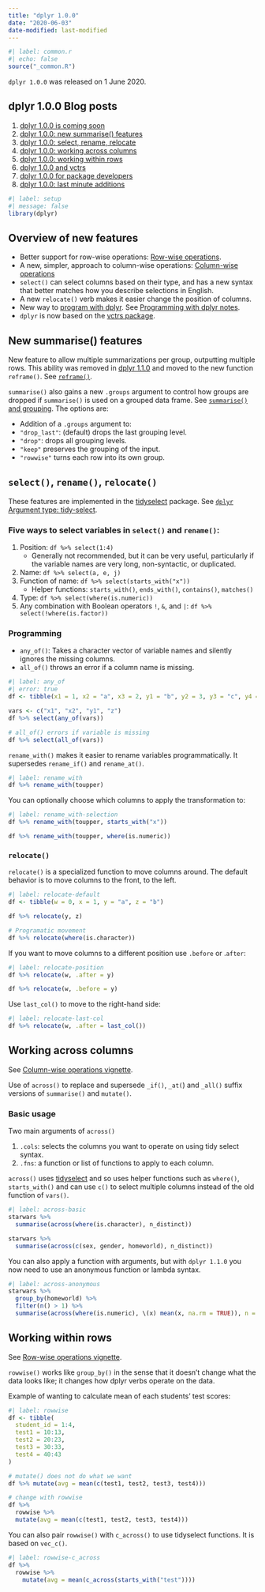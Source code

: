 ```yaml
---
title: "dplyr 1.0.0"
date: "2020-06-03"
date-modified: last-modified
---
```


```r
#| label: common.r
#| echo: false
source("_common.R")
```

`dplyr 1.0.0` was released on 1 June 2020. 

## dplyr 1.0.0 Blog posts
1. [dplyr 1.0.0 is coming soon](https://www.tidyverse.org/blog/2020/03/dplyr-1-0-0-is-coming-soon/)
2. [dplyr 1.0.0: new summarise() features](https://www.tidyverse.org/blog/2020/03/dplyr-1-0-0-summarise/)
3. [dplyr 1.0.0: select, rename, relocate](https://www.tidyverse.org/blog/2020/03/dplyr-1-0-0-select-rename-relocate/)
4. [dplyr 1.0.0: working across columns](https://www.tidyverse.org/blog/2020/04/dplyr-1-0-0-colwise/)
5. [dplyr 1.0.0: working within rows](https://www.tidyverse.org/blog/2020/04/dplyr-1-0-0-rowwise/)
6. [dplyr 1.0.0 and vctrs](https://www.tidyverse.org/blog/2020/04/dplyr-1-0-0-and-vctrs/)
7. [dplyr 1.0.0 for package developers](https://www.tidyverse.org/blog/2020/04/dplyr-1-0-0-package-dev/)
8. [dplyr 1.0.0: last minute additions](https://www.tidyverse.org/blog/2020/05/dplyr-1-0-0-last-minute-additions/)

```r
#| label: setup
#| message: false
library(dplyr)
```

## Overview of new features {#sec-overview}
- Better support for row-wise operations: [Row-wise operations](https://dplyr.tidyverse.org/dev/articles/rowwise.html).
- A new, simpler, approach to column-wise operations: [Column-wise operations](https://dplyr.tidyverse.org/dev/articles/colwise.html)
- `select()` can select columns based on their type, and has a new syntax that better matches how you describe selections in English.
- A new `relocate()` verb makes it easier change the position of columns.
- New way to [program with dplyr](https://dplyr.tidyverse.org/dev/articles/programming.html). See [Programming with dplyr notes](02-programming-dplyr.qmd).
- `dplyr` is now based on the [vctrs package](http://vctrs.r-lib.org/).


## New summarise() features {#sec-summarise}
New feature to allow multiple summarizations per group, outputting multiple rows. This ability was removed in [dplyr 1.1.0](https://www.tidyverse.org/blog/2023/02/dplyr-1-1-0-pick-reframe-arrange/) and moved to the new function `reframe()`. See [`reframe()`](01-dplyr-1.1.0.qmd#sec-reframe).

`summarise()` also gains a new `.groups` argument to control how groups are dropped if `summarise()` is used on a grouped data frame. See [`summarise()` and grouping](https://www.tidyverse.org/blog/2020/05/dplyr-1-0-0-last-minute-additions/#summarise-and-grouping). The options are:

- Addition of a `.groups` argument to:
- `"drop_last"`: (default) drops the last grouping level.
- `"drop"`: drops all grouping levels.
- `"keep"` preserves the grouping of the input.
- `"rowwise"` turns each row into its own group.

## `select()`, `rename()`, `relocate()` {#sec-tidyselect}

These features are implemented in the [tidyselect](https://tidyselect.r-lib.org) package. See [`dplyr` Argument type: tidy-select](https://dplyr.tidyverse.org/dev/reference/dplyr_tidy_select.html).

### Five ways to select variables in `select()` and `rename()`:
1. Position: `df %>% select(1:4)`
	  - Generally not recommended, but it can be very useful, particularly if the variable names are very long, non-syntactic, or duplicated.
2. Name: `df %>% select(a, e, j)`
3. Function of name: `df %>% select(starts_with("x"))`
    - Helper functions: `starts_with()`, `ends_with()`, `contains()`, `matches()`
4. Type: `df %>% select(where(is.numeric))`
5. Any combination with Boolean operators `!`, `&`, and `|`: `df %>% select(!where(is.factor))`

### Programming
- `any_of()`: Takes a character vector of variable names and silently ignores the missing columns.
- `all_of()` throws an error if a column name is missing.

```r
#| label: any_of
#| error: true
df <- tibble(x1 = 1, x2 = "a", x3 = 2, y1 = "b", y2 = 3, y3 = "c", y4 = 4)

vars <- c("x1", "x2", "y1", "z")
df %>% select(any_of(vars))

# all_of() errors if variable is missing
df %>% select(all_of(vars))
```

`rename_with()` makes it easier to rename variables programmatically. It supersedes `rename_if()` and `rename_at()`.

```r
#| label: rename_with
df %>% rename_with(toupper)
```

You can optionally choose which columns to apply the transformation to:

```r
#| label: rename_with-selection
df %>% rename_with(toupper, starts_with("x"))

df %>% rename_with(toupper, where(is.numeric))
```

### `relocate()`
`relocate()` is a specialized function to move columns around. The default behavior is to move columns to the front, to the left.

```r
#| label: relocate-default
df <- tibble(w = 0, x = 1, y = "a", z = "b")

df %>% relocate(y, z)

# Programatic movement
df %>% relocate(where(is.character))
```

If you want to move columns to a different position use `.before` or .`after`:

```r
#| label: relocate-position
df %>% relocate(w, .after = y)

df %>% relocate(w, .before = y)
```

Use `last_col()` to move to the right-hand side:

```r
#| label: relocate-last-col
df %>% relocate(w, .after = last_col())
```


## Working across columns {#sec-across}
See [Column-wise operations vignette](https://dplyr.tidyverse.org/dev/articles/colwise.html).

Use of `across()` to replace and supersede `_if()`, `_at(`) and `_all()` suffix versions of `summarise()` and `mutate()`.

### Basic usage
Two main arguments of `across()`

1. `.cols`: selects the columns you want to operate on using tidy select syntax.
2. `.fns`: a function or list of functions to apply to each column.

`across()` uses [tidyselect](https://dplyr.tidyverse.org/reference/dplyr_tidy_select.html) and so uses helper functions such as `where()`, `starts_with()` and can use `c()` to select multiple columns instead of the old function of `vars()`.

```r
#| label: across-basic
starwars %>% 
  summarise(across(where(is.character), n_distinct))

starwars %>% 
  summarise(across(c(sex, gender, homeworld), n_distinct))
```

You can also apply a function with arguments, but with `dplyr 1.1.0` you now need to use an anonymous function or lambda syntax.

```r
#| label: across-anonymous
starwars %>% 
  group_by(homeworld) %>% 
  filter(n() > 1) %>% 
  summarise(across(where(is.numeric), \(x) mean(x, na.rm = TRUE)), n = n())
```


## Working within rows {#sec-rowwise}

See [Row-wise operations vignette](https://dplyr.tidyverse.org/dev/articles/rowwise.html).

`rowwise()` works like `group_by()` in the sense that it doesn’t change what the data looks like; it changes how dplyr verbs operate on the data.

Example of wanting to calculate mean of each students' test scores:

```r
#| label: rowwise
df <- tibble(
  student_id = 1:4, 
  test1 = 10:13, 
  test2 = 20:23, 
  test3 = 30:33, 
  test4 = 40:43
)

# mutate() does not do what we want
df %>% mutate(avg = mean(c(test1, test2, test3, test4)))

# change with rowwise
df %>% 
  rowwise %>% 
  mutate(avg = mean(c(test1, test2, test3, test4)))
```

You can also pair `rowwise()` with `c_across()` to use tidyselect functions. It is based on `vec_c()`.

```r
#| label: rowwise-c_across
df %>% 
  rowwise %>% 
    mutate(avg = mean(c_across(starts_with("test"))))
```
